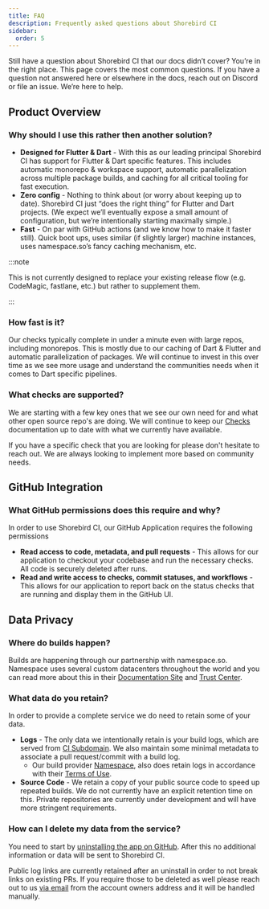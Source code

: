 ```yaml
---
title: FAQ
description: Frequently asked questions about Shorebird CI
sidebar:
  order: 5
---
```


Still have a question about Shorebird CI that our docs didn’t cover? You’re in
the right place. This page covers the most common questions. If you have a
question not answered here or elsewhere in the docs, reach out on Discord or
file an issue. We’re here to help.

## Product Overview

### Why should I use this rather then another solution?

- **Designed for Flutter & Dart** - With this as our leading principal Shorebird
  CI has support for Flutter & Dart specific features. This includes automatic
  monorepo & workspace support, automatic parallelization across multiple
  package builds, and caching for all critical tooling for fast execution.
- **Zero config** - Nothing to think about (or worry about keeping up to date).
  Shorebird CI just “does the right thing” for Flutter and Dart projects. (We
  expect we’ll eventually expose a small amount of configuration, but we’re
  intentionally starting maximally simple.)
- **Fast** - On par with GitHub actions (and we know how to make it faster
  still). Quick boot ups, uses similar (if slightly larger) machine instances,
  uses namespace.so’s fancy caching mechanism, etc.

:::note

This is not currently designed to replace your existing release flow (e.g.
CodeMagic, fastlane, etc.) but rather to supplement them.

:::

### How fast is it?

Our checks typically complete in under a minute even with large repos, including
monorepos. This is mostly due to our caching of Dart & Flutter and automatic
parallelization of packages. We will continue to invest in this over time as we
see more usage and understand the communities needs when it comes to Dart
specific pipelines.

### What checks are supported?

We are starting with a few key ones that we see our own need for and what other
open source repo's are doing. We will continue to keep our [Checks](/ci/checks/)
documentation up to date with what we currently have available.

If you have a specific check that you are looking for please don't hesitate to
reach out. We are always looking to implement more based on community needs.

## GitHub Integration

### What GitHub permissions does this require and why?

In order to use Shorebird CI, our GitHub Application requires the following
permissions

- **Read access to code, metadata, and pull requests** - This allows for our
  application to checkout your codebase and run the necessary checks. All code
  is securely deleted after runs.
- **Read and write access to checks, commit statuses, and workflows** - This
  allows for our application to report back on the status checks that are
  running and display them in the GitHub UI.

## Data Privacy

### Where do builds happen?

Builds are happening through our partnership with namespace.so. Namespace uses
several custom datacenters throughout the world and you can read more about this
in their [Documentation Site](https://namespace.so/docs) and
[Trust Center](https://trust.namespace.so).

### What data do you retain?

In order to provide a complete service we do need to retain some of your data.

- **Logs** - The only data we intentionally retain is your build logs, which are
  served from [CI Subdomain](https://ci.shorebird.dev). We also maintain some
  minimal metadata to associate a pull request/commit with a build log.
  - Our build provider [Namespace](https://namespace.so), also does retain logs
    in accordance with their [Terms of Use](https://namespace.so/terms).
- **Source Code** - We retain a copy of your public source code to speed up
  repeated builds. We do not currently have an explicit retention time on this.
  Private repositories are currently under development and will have more
  stringent requirements.

### How can I delete my data from the service?

You need to start by [uninstalling the app on GitHub](/ci/uninstall). After this
no additional information or data will be sent to Shorebird CI.

Public log links are currently retained after an uninstall in order to not break
links on existing PRs. If you require those to be deleted as well please reach
out to us
[via email](mailto:contact@shorebird.dev?subject=CI%20Data%20Delete%20Request)
from the account owners address and it will be handled manually.
